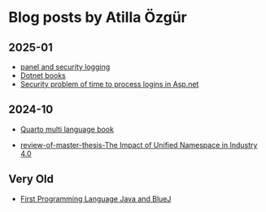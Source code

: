 # Blog posts by Atilla Özgür


## 2025-01

- [panel and security logging](blog-posts/security-logging.md)
- [Dotnet books](blog-posts/dotnet-books.md)
- [Security problem of time to process logins in Asp.net](blog-posts/time-to-process-logins-asp-net-8.md)

## 2024-10

- [Quarto multi language book](blog-posts/quarto-multi-language-book.md)


- [review-of-master-thesis-The Impact of Unified Namespace in Industry 4.0](blog-posts/review-the-impact-of-unified-namespace-in-industry-4.0.md)

## Very Old

- [First Programming Language Java and BlueJ](./blog-posts/FirstProgrammingLanguageJavaAndBlueJ.md)
